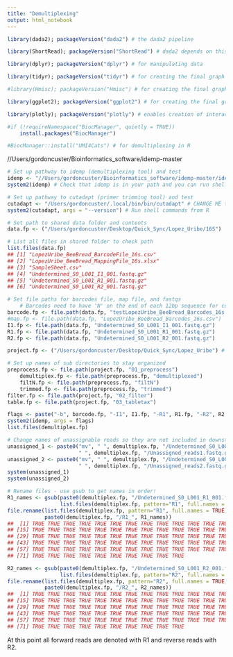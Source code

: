 ```yaml
---
title: "Demultiplexing"
output: html_notebook
---
```


```r
library(dada2); packageVersion("dada2") # the dada2 pipeline

library(ShortRead); packageVersion("ShortRead") # dada2 depends on this

library(dplyr); packageVersion("dplyr") # for manipulating data

library(tidyr); packageVersion("tidyr") # for creating the final graph at the end of the pipeline

#library(Hmisc); packageVersion("Hmisc") # for creating the final graph at the end of the pipeline

library(ggplot2); packageVersion("ggplot2") # for creating the final graph at the end of the pipeline

library(plotly); packageVersion("plotly") # enables creation of interactive graphs, especially helpful for quality plots

#if (!requireNamespace("BiocManager", quietly = TRUE))
    install.packages("BiocManager")

#BiocManager::install("UMI4Cats") # for demultiplexing in R
```
//Users/gordoncuster/Bioinformatics_software/idemp-master

```r
# Set up pathway to idemp (demultiplexing tool) and test
idemp <- "//Users/gordoncuster/Bioinformatics_software/idemp-master/idemp" # CHANGE ME if not on microbe
system2(idemp) # Check that idemp is in your path and you can run shell commands from R

# Set up pathway to cutadapt (primer trimming tool) and test
cutadapt <- "/Users/gordoncuster/.local/bin/bin/cutadapt" # CHANGE ME to the cutadapt path on your machine
system2(cutadapt, args = "--version") # Run shell commands from R

# Set path to shared data folder and contents
data.fp <- ("/Users/gordoncuster/Desktop/Quick_Sync/Lopez_Uribe/16S")

# List all files in shared folder to check path
list.files(data.fp)
## [1] "LopezUribe_BeeBread_BarcodeFile_16s.csv" 
## [2] "LopezUribe_BeeBread_MappingFile_16s.xlsx"
## [3] "SampleSheet.csv"                         
## [4] "Undetermined_S0_L001_I1_001.fastq.gz"    
## [5] "Undetermined_S0_L001_R1_001.fastq.gz"    
## [6] "Undetermined_S0_L001_R2_001.fastq.gz"

# Set file paths for barcodes file, map file, and fastqs
    # Barcodes need to have 'N' on the end of each 12bp sequence for compatability
barcode.fp <- file.path(data.fp, "testLopezUribe_BeeBread_Barcodes_16s.txt") # .txt file: barcode </t> sampleID
#map.fp <- file.path(data.fp, "LopezUribe_BeeBread_Barcodes_16s.csv")
I1.fp <- file.path(data.fp, "Undetermined_S0_L001_I1_001.fastq.gz") 
R1.fp <- file.path(data.fp, "Undetermined_S0_L001_R1_001.fastq.gz") 
R2.fp <- file.path(data.fp, "Undetermined_S0_L001_R2_001.fastq.gz") 

project.fp <- ("/Users/gordoncuster/Desktop/Quick_Sync/Lopez_Uribe") # CHANGE ME to project directory; don't append with a "/"

# Set up names of sub directories to stay organized
preprocess.fp <- file.path(project.fp, "01_preprocess")
    demultiplex.fp <- file.path(preprocess.fp, "demultiplexed")
    filtN.fp <- file.path(preprocess.fp, "filtN")
    trimmed.fp <- file.path(preprocess.fp, "trimmed")
filter.fp <- file.path(project.fp, "02_filter") 
table.fp <- file.path(project.fp, "03_tabletax") 
```

```r
flags <- paste("-b", barcode.fp, "-I1", I1.fp, "-R1", R1.fp, "-R2", R2.fp, "-o", demultiplex.fp) 
system2(idemp, args = flags) 
list.files(demultiplex.fp)
```
```r
# Change names of unassignable reads so they are not included in downstream processing
unassigned_1 <- paste0("mv", " ", demultiplex.fp, "/Undetermined_S0_L001_R1_001.fastq.gz_unsigned.fastq.gz",
                       " ", demultiplex.fp, "/Unassigned_reads1.fastq.gz")
unassigned_2 <- paste0("mv", " ", demultiplex.fp, "/Undetermined_S0_L001_R2_001.fastq.gz_unsigned.fastq.gz", 
                       " ", demultiplex.fp, "/Unassigned_reads2.fastq.gz")
system(unassigned_1)
system(unassigned_2)

# Rename files - use gsub to get names in order!
R1_names <- gsub(paste0(demultiplex.fp, "/Undetermined_S0_L001_R1_001.fastq.gz_"), "", 
                 list.files(demultiplex.fp, pattern="R1", full.names = TRUE))
file.rename(list.files(demultiplex.fp, pattern="R1", full.names = TRUE), 
            paste0(demultiplex.fp, "/R1_", R1_names))
##  [1] TRUE TRUE TRUE TRUE TRUE TRUE TRUE TRUE TRUE TRUE TRUE TRUE TRUE TRUE
## [15] TRUE TRUE TRUE TRUE TRUE TRUE TRUE TRUE TRUE TRUE TRUE TRUE TRUE TRUE
## [29] TRUE TRUE TRUE TRUE TRUE TRUE TRUE TRUE TRUE TRUE TRUE TRUE TRUE TRUE
## [43] TRUE TRUE TRUE TRUE TRUE TRUE TRUE TRUE TRUE TRUE TRUE TRUE TRUE TRUE
## [57] TRUE TRUE TRUE TRUE TRUE TRUE TRUE TRUE TRUE TRUE TRUE TRUE TRUE TRUE
## [71] TRUE TRUE TRUE TRUE TRUE TRUE TRUE TRUE TRUE TRUE

R2_names <- gsub(paste0(demultiplex.fp, "/Undetermined_S0_L001_R2_001.fastq.gz_"), "", 
                 list.files(demultiplex.fp, pattern="R2", full.names = TRUE))
file.rename(list.files(demultiplex.fp, pattern="R2", full.names = TRUE),
            paste0(demultiplex.fp, "/R2_", R2_names))
##  [1] TRUE TRUE TRUE TRUE TRUE TRUE TRUE TRUE TRUE TRUE TRUE TRUE TRUE TRUE
## [15] TRUE TRUE TRUE TRUE TRUE TRUE TRUE TRUE TRUE TRUE TRUE TRUE TRUE TRUE
## [29] TRUE TRUE TRUE TRUE TRUE TRUE TRUE TRUE TRUE TRUE TRUE TRUE TRUE TRUE
## [43] TRUE TRUE TRUE TRUE TRUE TRUE TRUE TRUE TRUE TRUE TRUE TRUE TRUE TRUE
## [57] TRUE TRUE TRUE TRUE TRUE TRUE TRUE TRUE TRUE TRUE TRUE TRUE TRUE TRUE
## [71] TRUE TRUE TRUE TRUE TRUE TRUE TRUE TRUE TRUE TRUE
```

At this point all forward reads are denoted with R1 and reverse reads with R2. 


